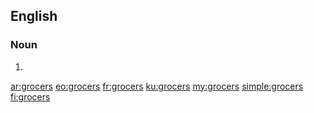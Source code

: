 ==English==

===Noun===
{{head|en|noun plural form}}

# {{plural of|grocer|lang=en}}

[[ar:grocers]]
[[eo:grocers]]
[[fr:grocers]]
[[ku:grocers]]
[[my:grocers]]
[[simple:grocers]]
[[fi:grocers]]
